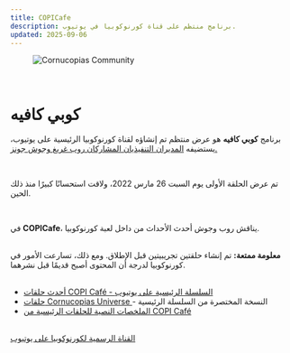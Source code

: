 ```yaml
---
title: COPICafe
description: برنامج منتظم على قناة كورنوكوبيا في يوتيوب.
updated: 2025-09-06
---
```

<figure>
  <img src="/images/community/copi.png" alt="Cornucopias Community" />
 
</figure>

</br>


# كوبي كافيه

برنامج **كوبي كافيه** هو عرض منتظم تم إنشاؤه لقناة كورنوكوبيا الرئيسية على يوتيوب، يستضيفه [المديران التنفيذيان المشاركان روب غريغ وجوش جونز.](/the-company/founders)  

</br>

تم عرض الحلقة الأولى يوم السبت 26 مارس 2022، ولاقت استحسانًا كبيرًا منذ ذلك الحين.  

</br>

في **COPICafe**، يناقش روب وجوش أحدث الأحداث من داخل لعبة كورنوكوبيا.  

</br>

<div className="note-box">
  <strong>معلومة ممتعة:</strong> تم إنشاء حلقتين تجريبيتين قبل الإطلاق.  
  ومع ذلك، تسارعت الأمور في كورنوكوبيا لدرجة أن المحتوى أصبح قديمًا قبل نشرهما.
</div>

</br>

<ul className="styled-list">
  <li>
    <a href="/community/copicafe/latest">
      أحدث حلقات COPI Café - السلسلة الرئيسية على يوتيوب
    </a>
  </li>
  <li>
    <a href="/community/copicafe/cornucopias-universe">
      حلقات Cornucopias Universe
    </a> - النسخة المختصرة من السلسلة الرئيسية
  </li>
  <li>
    <a href="/community/copicafe/copicafe-video-to-text-summaries">
      الملخصات النصية للحلقات الرئيسية من COPI Café
    </a>
  </li>
</ul>

</br>

<div className="link-box">
  <a href="https://www.youtube.com/channel/UCoOVirGGJ6sqLiy4kWHOHdA" 
     target="_blank" 
     rel="noopener noreferrer">
    القناة الرسمية لكورنوكوبيا على يوتيوب
  </a>
</div>
